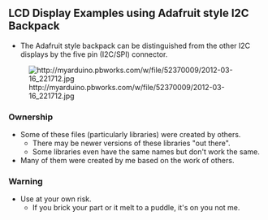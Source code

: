 == LCD Display Examples using Adafruit style I2C Backpack ==

* The Adafruit style backpack can be distinguished from the other I2C displays by the five pin (I2C/SPI) connector.

[[File:http://myarduino.pbworks.com/w/file/52370009/2012-03-16_221712.jpg]]

=== Ownership ===

* Some of these files (particularly libraries) were created by others.
** There may be newer versions of these libraries "out there".
** Some libraries even have the same names but don't work the same.
* Many of them were created by me based on the work of others.

=== Warning ===

* Use at your own risk.
** If you brick your part or it melt to a puddle, it's on you not me.

